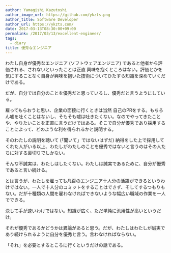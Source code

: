```yaml
---
author: Yamagishi Kazutoshi
author_image_url: https://github.com/ykzts.png
author_title: Software Developer
author_url: https://ykzts.com/
date: 2017-03-13T08:30:00+09:00
permalink: /2017/03/13/excellent-engineer/
tags:
  - diary
title: 優秀なエンジニア
---
```


わたし自身が優秀なエンジニア (ソフトウェアエンジニア) であると他者から評価される、されないといったことは正直 興味を抱くところはない。評価とかを気にすることなく自身が興味を抱いた技術についてひたすら知識を深めていくだけである。

だが、自分では自分のことを優秀だと思っているし、優秀だと言うようにしている。

<!--truncate-->

雇ってもらおうと思い、企業の面接に行くときは当然 自己のPRをする。もちろん嘘を吐くことはないし、そもそも嘘は吐きたくない。なのでやってきたことや、やりたいことを正直に言うだけではある。そこで自分が優秀であり採用することによって、どのような利を得られるかと説明する。

そのわたしの説明を聴いて (「聞いて」ではないはずだ) 納得をした上で採用してくれた人がいる以上、わたしがわたしのことを優秀ではないと言うのはその人たちに対する裏切りでしかない。

そんな不誠実は、わたしはしたくない。わたしは誠実であるために、自分が優秀であると言い続ける。

とは言うが、わたしを雇っても凡百のエンジニア十人分の活躍ができるというわけではない。一人で十人分のコミットをすることはできず、そしてするつもりもない。だが十種類の人間を雇わなければできないような幅広い職域の作業を一人でできる。

決して手が速いわけではない。知識が広く、ただ単純に汎用性が高いというだけ。

それが優秀であるかどうかは異論があると思う。だが、わたしはわたしが誠実であり続けられるように自分を優秀と言う。言わなければならない。

「それ」を必要とするところに行くというだけの話である。
